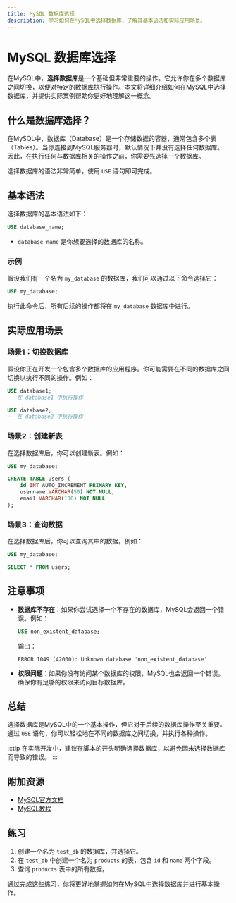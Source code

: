 ```yaml
---
title: MySQL 数据库选择
description: 学习如何在MySQL中选择数据库，了解其基本语法和实际应用场景。
---
```


# MySQL 数据库选择

在MySQL中，**选择数据库**是一个基础但非常重要的操作。它允许你在多个数据库之间切换，以便对特定的数据库执行操作。本文将详细介绍如何在MySQL中选择数据库，并提供实际案例帮助你更好地理解这一概念。

## 什么是数据库选择？

在MySQL中，数据库（Database）是一个存储数据的容器，通常包含多个表（Tables）。当你连接到MySQL服务器时，默认情况下并没有选择任何数据库。因此，在执行任何与数据库相关的操作之前，你需要先选择一个数据库。

选择数据库的语法非常简单，使用 `USE` 语句即可完成。

## 基本语法

选择数据库的基本语法如下：

```sql
USE database_name;
```

- `database_name` 是你想要选择的数据库的名称。

### 示例

假设我们有一个名为 `my_database` 的数据库，我们可以通过以下命令选择它：

```sql
USE my_database;
```

执行此命令后，所有后续的操作都将在 `my_database` 数据库中进行。

## 实际应用场景

### 场景1：切换数据库

假设你正在开发一个包含多个数据库的应用程序。你可能需要在不同的数据库之间切换以执行不同的操作。例如：

```sql
USE database1;
-- 在 database1 中执行操作

USE database2;
-- 在 database2 中执行操作
```

### 场景2：创建新表

在选择数据库后，你可以创建新表。例如：

```sql
USE my_database;

CREATE TABLE users (
    id INT AUTO_INCREMENT PRIMARY KEY,
    username VARCHAR(50) NOT NULL,
    email VARCHAR(100) NOT NULL
);
```

### 场景3：查询数据

在选择数据库后，你可以查询其中的数据。例如：

```sql
USE my_database;

SELECT * FROM users;
```

## 注意事项

- **数据库不存在**：如果你尝试选择一个不存在的数据库，MySQL会返回一个错误。例如：

  ```sql
  USE non_existent_database;
  ```

  输出：

  ```
  ERROR 1049 (42000): Unknown database 'non_existent_database'
  ```

- **权限问题**：如果你没有访问某个数据库的权限，MySQL也会返回一个错误。确保你有足够的权限来访问目标数据库。

## 总结

选择数据库是MySQL中的一个基本操作，但它对于后续的数据库操作至关重要。通过 `USE` 语句，你可以轻松地在不同的数据库之间切换，并执行各种操作。

:::tip
在实际开发中，建议在脚本的开头明确选择数据库，以避免因未选择数据库而导致的错误。
:::

## 附加资源

- [MySQL官方文档](https://dev.mysql.com/doc/)
- [MySQL教程](https://www.mysqltutorial.org/)

## 练习

1. 创建一个名为 `test_db` 的数据库，并选择它。
2. 在 `test_db` 中创建一个名为 `products` 的表，包含 `id` 和 `name` 两个字段。
3. 查询 `products` 表中的所有数据。

通过完成这些练习，你将更好地掌握如何在MySQL中选择数据库并进行基本操作。